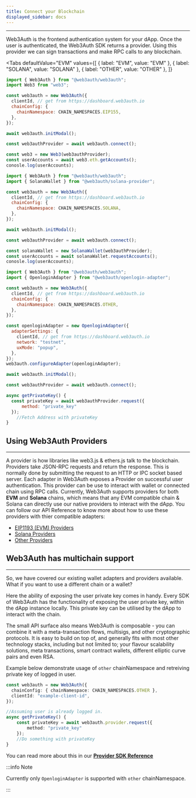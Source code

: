 ```yaml
---
title: Connect your Blockchain
displayed_sidebar: docs
---
```



---

Web3Auth is the frontend authentication system for your dApp. Once the user is authenticated, the Web3Auth SDK returns a provider. Using this provider
we can sign transactions and make RPC calls to any blockchain.

<Tabs
defaultValue="EVM"
values={[
  { label: "EVM", value: "EVM" },
  { label: "SOLANA", value: "SOLANA" },
  { label: "OTHER", value: "OTHER" },
]}
>
<TabItem value="EVM">

```js
import { Web3Auth } from "@web3auth/web3auth";
import Web3 from "web3";

const web3auth = new Web3Auth({
  clientId, // get from https://dashboard.web3auth.io
  chainConfig: {
    chainNamespace: CHAIN_NAMESPACES.EIP155,
  },
});

await web3auth.initModal();

const web3authProvider = await web3auth.connect();

const web3 = new Web3(web3authProvider);
const userAccounts = await web3.eth.getAccounts();
conosle.log(userAccounts);
```

</TabItem>
<TabItem value="SOLANA">

```js
import { Web3Auth } from "@web3auth/web3auth";
import { SolanaWallet } from "@web3auth/solana-provider";

const web3auth = new Web3Auth({
  clientId, // get from https://dashboard.web3auth.io
  chainConfig: {
    chainNamespace: CHAIN_NAMESPACES.SOLANA,
  },
});

await web3auth.initModal();

const web3authProvider = await web3auth.connect();

const solanaWallet = new SolanaWallet(web3authProvider);
const userAccounts = await solanaWallet.requestAccounts();
conosle.log(userAccounts);
```

</TabItem>
<TabItem value="OTHER">

```js
import { Web3Auth } from "@web3auth/web3auth";
import { OpenloginAdapter } from "@web3auth/openlogin-adapter";

const web3auth = new Web3Auth({
  clientId, // get from https://dashboard.web3auth.io
  chainConfig: {
    chainNamespace: CHAIN_NAMESPACES.OTHER,
  },
});

const openloginAdapter = new OpenloginAdapter({
  adapterSettings: {
    clientId, // get from https://dashboard.web3auth.io
    network: "testnet",
    uxMode: "popup",
  },
});
web3auth.configureAdapter(openloginAdapter);

await web3auth.initModal();

const web3authProvider = await web3auth.connect();

async getPrivateKey() {
  const privateKey = await web3authProvider.request({
      method: "private_key"
  });
    //Fetch Address with privateKey
}

```

</TabItem>

</Tabs>

## Using Web3Auth Providers

---

A provider is how libraries like web3.js & ethers.js talk to the blockchain. Providers take JSON-RPC requests and return the response. This is
normally done by submitting the request to an HTTP or IPC socket based server. Each adapter in Web3Auth exposes a Provider on successful user
authentication. This provider can be use to interact with wallet or connected chain using RPC calls. Currently, Web3Auth supports providers for both
**EVM** and **Solana** chains, which means that any EVM compatible chain & Solana can directly use our native providers to interact with the dApp. You
can follow our API Reference to know more about how to use these providers with thier compatible adapters:

- [EIP1193 (EVM) Providers](/sdk/web/providers/evm)
- [Solana Providers](/sdk/web/providers/solana)
- [Other Providers](/sdk/web/providers/other)

## Web3Auth has multichain support

---

So, we have covered our existing wallet adapters and providers available. What if you want to use a different chain or a wallet?

Here the ability of exposing the user private key comes in handy. Every SDK of Web3Auth has the functionality of exposing the user private key, within
the dApp instance locally. This private key can be utilised by the dApp to interact with the chain.

The small API surface also means Web3Auth is composable - you can combine it with a meta-transaction flows, multisigs, and other cryptographic
protocols. It is easy to build on top of, and generally fits with most other technology stacks, including but not limited to; your flavour scalability
solutions, meta transactions, smart contract wallets, different elliptic curve pairs and even RSA.

Example below demonstrate usage of `other` chainNamespace and retreiving private key of logged in user.

```ts
const web3auth = new Web3Auth({
  chainConfig: { chainNamespace: CHAIN_NAMESPACES.OTHER },
  clientId: "example-client-id",
});

//Assuming user is already logged in.
async getPrivateKey() {
    const privateKey = await web3auth.provider.request({
        method: "private_key"
    });
    //Do something with privateKey
}
```

You can read more about this in our [**Provider SDK Reference**](/sdk/web/providers)

:::info Note

Currently only `OpenloginAdapter` is supported with `other` chainNamespace.

:::
